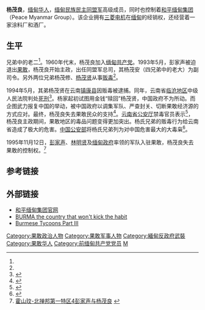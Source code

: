 '''杨茂良'''，[[缅甸华人|缅甸华人]]，[[缅甸民族民主同盟军|缅甸民族民主同盟军]]高级成员，同时也控制着[[和平缅甸集团|和平缅甸集团]]（Peace Myanmar Group）。该企业拥有[[三菱电机|三菱电机]]在[[缅甸|缅甸]]的经销权，还经营着一家涂料厂和酒厂。

==生平==

兄弟中的老二<ref name="a2"/>。1960年代末，杨茂良加入[[缅甸共产党|缅甸共产党]]。1993年5月，彭家声被迫退出[[果敢|果敢]]，杨茂良开始主政，出任同盟军总司，其杨茂安（四兄弟中的老大）为副司令。另外两位兄弟杨茂修、[[杨茂贤|杨茂贤]]从事[[贩毒|贩毒]]<ref name="a3"/>。

1994年5月，其弟杨茂贤在云南[[镇康县|镇康县]]因贩毒被逮捕。同年，云南省[[临沧地区|临沧地区]]中级人民法院判处[[死刑|死刑]]<ref name="a1">{{Cite web |url=http://www.people.com.cn/GB/historic/1007/3311.html |title=1994年10月7日 缅甸大毒枭杨茂贤在云南伏法 |accessdate=2015-11-11 |author= |date= |work= |publisher=人民网 |language=Zh-hans |archive-date=2016-03-04 |archive-url=https://web.archive.org/web/20160304113146/http://www.people.com.cn/GB/historic/1007/3311.html |dead-url=no }}</ref>。杨家起初试图用金钱“赎回”杨茂贤，中国政府不为所动。而企图武力报复中国的举动，被中国政府以调集军队、严查封关、切断果敢经济源的方式应对。最终，杨茂良失去果敢民众的支持<ref name="a3">{{Cite web |url=http://www.changjiangtimes.com/2015/02/497291.html |title=九反之地：“小三国”内讧迭起 |accessdate=2015-11-11 |author= |date=2015-02-15 |work= |publisher=长江商报官方网站 |language=Zh-hans |archive-date=2018-12-17 |archive-url=https://web.archive.org/web/20181217202256/http://www.changjiangtimes.com/2015/02/497291.html |dead-url=no }}</ref>。[[云南省公安厅|云南省公安厅]]禁毒官员表示<ref>{{Cite web |url=http://www.xnwbw.com/html/2015-03/06/content_33373.htm |title=流落缅甸的中国遗民往事 |accessdate=2015-11-11 |author= |date=2015-03-06 |work= |publisher=西宁晚报电子版 |language=Zh-hans |archive-date=2016-03-04 |archive-url=https://web.archive.org/web/20160304104927/http://www.xnwbw.com/html/2015-03/06/content_33373.htm |dead-url=yes }}</ref>，杨茂良主政期间，果敢地区的毒品问题变得更加突出。杨氏兄弟的贩毒行为给云南省造成了极大的危害。[[中国公安部|中国公安部]]将杨氏兄弟列为对中国危害最大的大毒枭<ref name="a2">{{Cite web |url=http://news.sina.com.cn/s/2001-08-08/323940.html |title=白魔猖狂终低头 “金三角”一新生代毒枭落网 |accessdate=2015-11-11 |author=作者:李鸿谷 |date=2001-08-08 |work= |publisher=新浪网，来源：三联生活周刊 |language=Zh-hans |archive-date=2019-08-11 |archive-url=https://web.archive.org/web/20190811032917/http://news.sina.com.cn/s/2001-08-08/323940.html |dead-url=no }}</ref>。

1995年11月12日，[[彭家声|彭家声]]、[[林明贤|林明贤]]及[[缅甸政府|缅甸政府]]率领的军队入驻果敢，杨茂良失去果敢的控制权。<ref>[http://www.md-zw.com/article-1400-1.html 霍山玟-北掸邦第一特区4彭家声与杨茂良] {{Wayback|url=http://www.md-zw.com/article-1400-1.html |date=20150212100320 }}</ref>

==参考链接==
{{Reflist|2}}

==外部链接==
*[https://web.archive.org/web/20170612180001/http://www.pmgmyanmar.com/ 和平缅甸集团官网]
*[http://www.burmalibrary.org/reg.burma/archives/199803/msg00473.html BURMA the country that won't kick the habit] {{Wayback|url=http://www.burmalibrary.org/reg.burma/archives/199803/msg00473.html |date=20210323104513 }}
*[http://www.irrawaddy.org/article.php?art_id=1925 Burmese Tycoons Part III ] {{Wayback|url=http://www.irrawaddy.org/article.php?art_id=1925 |date=20071012062351 }}

{{DEFAULTSORT:Yang, Mao-Liang}}
[[Category:果敢政治人物|Category:果敢政治人物]]
[[Category:果敢军事人物|Category:果敢军事人物]]
[[Category:緬甸反政府武裝|Category:緬甸反政府武裝]]
[[Category:果敢华人|Category:果敢华人]]
[[Category:前缅甸共产党党员|Category:前缅甸共产党党员]]
[[Category:杨姓|M]]